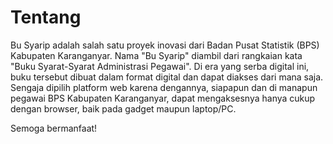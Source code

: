 # Tentang

Bu Syarip adalah salah satu proyek inovasi dari Badan Pusat Statistik (BPS) Kabupaten Karanganyar. Nama "Bu Syarip" diambil dari rangkaian kata "Buku Syarat-Syarat Administrasi Pegawai". Di era yang serba digital ini, buku tersebut dibuat dalam format digital dan dapat diakses dari mana saja. Sengaja dipilih platform web karena dengannya, siapapun dan di manapun pegawai BPS Kabupaten Karanganyar, dapat mengaksesnya hanya cukup dengan browser, baik pada gadget maupun laptop/PC.

Semoga bermanfaat!
